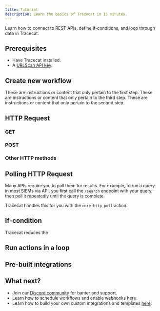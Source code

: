 ```yaml
---
title: Tutorial
description: Learn the basics of Tracecat in 15 minutes.
---
```


Learn how to connect to REST APIs, define if-conditions, and loop through data in Tracecat.

## Prerequisites

- Have Tracecat installed.
- A [URLScan API key](https://urlscan.io/user/profile/).

## Create new workflow

<Steps>
  <Step title="Create workflow">
    These are instructions or content that only pertain to the first step.
  </Step>
  <Step title="Tag the workflow">
    These are instructions or content that only pertain to the third step.
  </Step>
  <Step title="View new workflow">
    These are instructions or content that only pertain to the second step.
  </Step>
</Steps>

## HTTP Request

### GET

### POST

### Other HTTP methods

## Polling HTTP Request

Many APIs require you to poll them for results.
For example, to run a query in most SIEMs via API, you first call the `/search` endpoint with your query, then poll it repeatedly until the query is complete.

Tracecat handles this for you with the `core.http_poll` action.

## If-condition

Tracecat reduces the

## Run actions in a loop

## Pre-built integrations

## What next?

- Join our [Discord community](https://discord.gg/n3GF4qxFU8) for banter and support.
- Learn how to schedule workflows and enable webhooks [here](/docs/workflows/scheduling-and-webhooks).
- Learn how to build your own custom integrations and templates [here](/docs/templates/custom-integrations).
